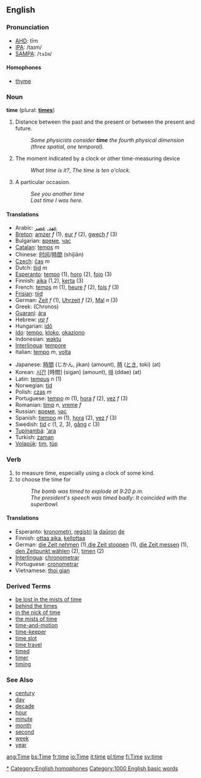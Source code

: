 ==English==
[[Category:Time|*]]
===Pronunciation===
*[[w:AHD|AHD]]: tīm
*[[w:IPA|IPA]]: /taɪm/
*[[w:SAMPA|SAMPA]]: /<tt>taIm</tt>/
====Homophones====
*[[thyme]]
[[Category:English homophones]]

===Noun===
'''time''' (plural: '''[[times]]''')

#<!--This definition needs improvement-->Distance between the past and the present or between the present and future. 
#:''Some physicists consider '''time''' the fourth physical dimension (three spatial, one temporal).''
#The moment indicated by a clock or other time-measuring device 
#:''What time is it?'', ''The time is ten o'clock''.
#A particular occasion.
#: ''See you another time''
#: ''Last time I was here''.

====Translations====
{{top}}
*Arabic: [[عهد]], [[عصر]]
*[[Breton]]: [[amzer]] ''f'' (1), [[eur]] ''f'' (2), [[gwech]] ''f'' (3)
*Bulgarian: [[време]], [[час]]
*[[Catalan]]: [[temps]] ''m''
*Chinese: [[时间]]/[[時間]] (shíjiān)
*[[Czech]]: [[čas]] ''m''
*Dutch: [[tijd]] ''m''
*[[Esperanto]]: [[tempo]] (1), [[horo]] (2), [[fojo]] (3)
*Finnish: [[aika]] (1,2), [[kerta]] (3)
*French: [[temps]] ''m'' (1), [[heure]] ''f'' (2), [[fois]] ''f'' (3)
*[[Frisian]]: [[tiid]]
*German: [[Zeit]] ''f'' (1), [[Uhrzeit]] ''f'' (2), [[Mal]] ''n'' (3)
*Greek: (Chronos)
*[[Guaraní]]: [[ára]]
*Hebrew: [[זמן]] ''f''
*Hungarian: [[idő]]
*[[Ido]]: [[tempo]], [[kloko]], [[okaziono]]
*Indonesian: [[waktu]]
*[[Interlingua]]: [[tempore]]
*Italian: [[tempo]] ''m'', [[volta]]
{{mid}}
*Japanese: [[時間]] (じかん, jikan) (amount), [[時]] ([[とき]], toki) (at)
*Korean: [[시간]] [時間] (sigan) (amount), [[때]] (ddae) (at)
*Latin: [[tempus]] ''n'' (1)
*Norwegian: [[tid]]
*Polish: [[czas]] ''m''
*Portuguese: [[tempo]] ''m'' (1), [[hora]] ''f'' (2), [[vez]] ''f'' (3)
*Romanian: [[timp]] ''n'', [[vreme]] ''f''
*Russian: [[время]], [[час]]
*Spanish: [[tiempo]] ''m'' (1), [[hora]] (2), [[vez]] ''f'' (3)
*Swedish: [[tid]] ''c'' (1, 2, 3), [[gång]] ''c'' (3)
*[[Tupinambá]]: [['ara]]
*Turkish: [[zaman]]
*[[Volapük]]: [[tim]], [[tüp]]
{{bottom}}

===Verb===
{{en-infl-reg-other-e|tim|e}}
# to measure time, especially using a clock of some kind.
# to choose the time for
#:''The bomb was timed to explode at 9:20 p.m.''
#:''The president's speech was timed badly: It coincided with the superbowl.''

==== Translations ====
*Esperanto: [[kronometri]], [[registri]] [[la]] [[daŭro]]n [[de]]
*Finnish: [[ottaa aika]], [[kellottaa]]
*German: [[die Zeit nehmen]] (1),[[die Zeit stoppen]] (1), [[die Zeit messen]] (1), [[den Zeitpunkt wählen]] (2), [[timen]] (2)
*[[Interlingua]]: [[chronometrar]]
*Portuguese: [[cronometrar]]
*Vietnamese: [[thoi gian]]

===Derived Terms===
*[[be lost in the mists of time]]
*[[behind the times]]
*[[in the nick of time]]
*[[the mists of time]]
*[[time-and-motion]]
*[[time-keeper]]
*[[time slot]]
*[[time travel]]
*[[timed]]
*[[timer]]
*[[timing]]
===See Also===
*[[century]]
*[[day]]
*[[decade]]
*[[hour]]
*[[minute]]
*[[month]]
*[[second]]
*[[week]]
*[[year]]

[[Category:1000 English basic words]]

[[ang:Time]]
[[bs:Time]]
[[fr:time]]
[[io:Time]]
[[it:time]]
[[pl:time]]
[[fi:Time]]
[[sv:time]]